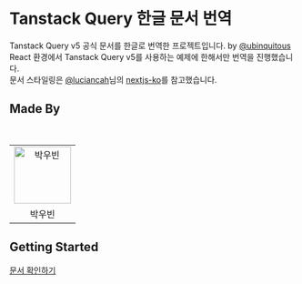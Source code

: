 # Tanstack Query 한글 문서 번역

Tanstack Query v5 공식 문서를 한글로 번역한 프로젝트입니다. by [@ubinquitous](https://github.com/ubinquitous)  
React 환경에서 Tanstack Query v5를 사용하는 예제에 한해서만 번역을 진행했습니다.  
문서 스타일링은 [@luciancah](https://github.com/luciancah)님의 [nextjs-ko](https://github.com/luciancah/nextjs-ko)를 참고했습니다.

## Made By

<br />
<table>
  <tbody>
    <tr>
      <td align="center">
        <a href="https://github.com/ubinquitous">
          <img
            alt="박우빈"
            src="https://avatars.githubusercontent.com/ubinquitous"
            width="100"
          />
        </a>
      </td>
    </tr>
    <tr>
      <td align="center">박우빈</td>
    </tr>
  </tbody>
</table>

## Getting Started

[문서 확인하기](/docs/getting-started/)

